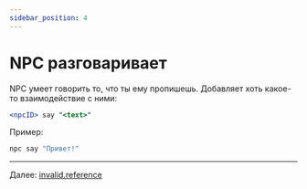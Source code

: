 ```yaml
---
sidebar_position: 4
---
```


# NPC разговаривает

NPC умеет говорить то, что ты ему пропишешь. Добавляет хоть какое-то взаимодействие с ними:

```jsx
<npcID> say "<text>"
```

Пример:

```jsx
npc say "Привет!"
```

---

Далее: [invalid.reference](../error-link)

